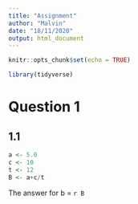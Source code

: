 ```yaml
---
title: "Assignment"
author: "Malvin"
date: "18/11/2020"
output: html_document
---
```


```r
knitr::opts_chunk$set(echo = TRUE)
```

```r
library(tidyverse)
```

# Question 1
## 1.1

```r
a <- 5.0
c <- 10
t <- 12
B <- a+c/t
```
The answer for b = `r B`